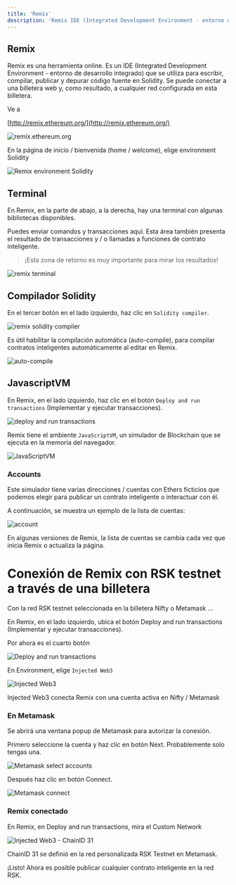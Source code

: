 ---
title: 'Remix'
description: 'Remix IDE (Integrated Development Environment - entorno de desarrollo integrado)'
---

## Remix

Remix es una herramienta online. Es un IDE (Integrated Development Environment - entorno de desarrollo integrado) que se utiliza para escribir, compilar, publicar y depurar código fuente en Solidity. Se puede conectar a una billetera web y, como resultado, a cualquier red configurada en esta billetera.

Ve a

[http://remix.ethereum.org/](http://remix.ethereum.org/)

![remix.ethereum.org](/img/courses/dev/02/remix/image-01.png)

En la página de inicio / bienvenida (home / welcome), elige environment Solidity

![Remix environment Solidity](/img/courses/dev/02/remix/image-02.png)

## Terminal

En Remix, en la parte de abajo, a la derecha, hay una terminal con algunas bibliotecas disponibles.

Puedes enviar comandos y transacciones aquí. Esta área también presenta el resultado de transacciones y / o llamadas a funciones de contrato inteligente.

> ¡Esta zona de retorno es muy importante para mirar los resultados!

![remix terminal](/img/courses/dev/02/remix/image-03.png)

## Compilador Solidity

En el tercer botón en el lado izquierdo, haz clic en `Solidity compiler`.

![remix solidity compiler](/img/courses/dev/02/remix/image-04.png)

Es útil habilitar la compilación automática (auto-compile), para compilar contratos inteligentes automáticamente al editar en Remix.

![auto-compile](/img/courses/dev/02/remix/image-05.png)

## JavascriptVM

En Remix, en el lado izquierdo, haz clic en el botón `Deploy and run transactions` (Implementar y ejecutar transacciones).

![deploy and run transactions](/img/courses/dev/02/remix/image-10.png)

Remix tiene el ambiente `JavaScriptVM`, 
un simulador de Blockchain que se ejecuta en la memoria del navegador.

![JavaScriptVM](/img/courses/dev/02/remix/image-11.png)

### Accounts

Este simulador tiene varias direcciones / cuentas con Ethers ficticios que podemos elegir para publicar un contrato inteligente o interactuar con él.

A continuación, se muestra un ejemplo de la lista de cuentas:

![account](/img/courses/dev/02/remix/image-12.png)

En algunas versiones de Remix, 
la lista de cuentas se cambia cada vez que inicia Remix o actualiza la página.

# Conexión de Remix con RSK testnet a través de una billetera

Con la red RSK testnet seleccionada en la billetera Nifty o Metamask ...

En Remix, en el lado izquierdo, ubica el botón Deploy and run transactions (Implementar y ejecutar transacciones).

Por ahora es el cuarto botón

![Deploy and run transactions](/img/courses/dev/02/remix/image-13.png)

En Environment, elige `Injected Web3`

![Injected Web3](/img/courses/dev/02/remix/image-14.png)

Injected Web3 conecta Remix con una cuenta activa en Nifty / Metamask

### En Metamask

Se abrirá una ventana popup de Metamask para autorizar la conexión.

Primero seleccione la cuenta y haz clic en botón Next. Probablemente solo tengas una.

![Metamask select accounts](/img/courses/dev/02/remix/image-15.png)

Después haz clic en botón Connect.

![Metamask connect](/img/courses/dev/02/remix/image-16.png)

### Remix conectado

En Remix, en Deploy and run transactions, mira el Custom Network

![Injected Web3 - ChainID 31](/img/courses/dev/02/remix/image-17.png)

ChainID 31 se definió en la red personalizada RSK Testnet en Metamask.

¡Listo! Ahora es posible publicar cualquier contrato inteligente en la red RSK.
